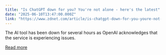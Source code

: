 ```yaml
---
title: "Is ChatGPT down for you? You're not alone - here's the latest"
date: "2025-06-10T13:47:00.000Z"
link: "https://www.zdnet.com/article/is-chatgpt-down-for-you-youre-not-alone-heres-the-latest/"
---
```


The AI tool has been down for several hours as OpenAI acknowledges that the service is experiencing issues.

[Read more](https://www.zdnet.com/article/is-chatgpt-down-for-you-youre-not-alone-heres-the-latest/)

